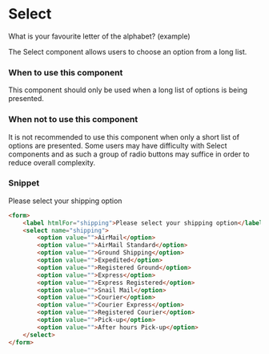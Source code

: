 
<Meta title="Components/Interactions/Select" />

# Select

What is your favourite letter of the alphabet? (example)

The Select component allows users to choose an option from a long list.

### When to use this component

This component should only be used when a long list of options is being presented.

### When not to use this component

It is not recommended to use this component when only a short list of options are presented. Some users may have difficulty with Select components and as such a group of radio buttons may suffice in order to reduce overall complexity.

### Snippet

Please select your shipping option

```HTML
<form>
    <label htmlFor="shipping">Please select your shipping option</label>
    <select name="shipping">
        <option value="">AirMail</option>
        <option value="">AirMail Standard</option>
        <option value="">Ground Shipping</option>
        <option value="">Expedited</option>
        <option value="">Registered Ground</option>
        <option value="">Express</option>
        <option value="">Express Registered</option>
        <option value="">Snail Mail</option>
        <option value="">Courier</option>
        <option value="">Courier Express</option>
        <option value="">Registered Courier</option>
        <option value="">Pick-up</option>
        <option value="">After hours Pick-up</option>
    </select>
</form>
```